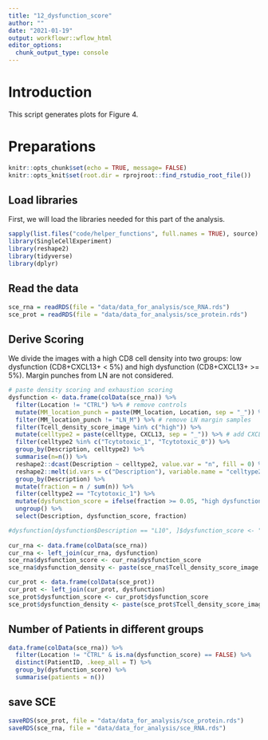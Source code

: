 ```yaml
---
title: "12_dysfunction_score"
author: ""
date: "2021-01-19"
output: workflowr::wflow_html
editor_options:
  chunk_output_type: console
---
```


# Introduction
This script generates plots for Figure 4.

# Preparations

```r
knitr::opts_chunk$set(echo = TRUE, message= FALSE)
knitr::opts_knit$set(root.dir = rprojroot::find_rstudio_root_file())
```

## Load libraries

First, we will load the libraries needed for this part of the analysis.

```r
sapply(list.files("code/helper_functions", full.names = TRUE), source)
library(SingleCellExperiment)
library(reshape2)
library(tidyverse)
library(dplyr)
```

## Read the data

```r
sce_rna = readRDS(file = "data/data_for_analysis/sce_RNA.rds")
sce_prot = readRDS(file = "data/data_for_analysis/sce_protein.rds")
```

## Derive Scoring
We divide the images with a high CD8 cell density into two groups: low dysfunction (CD8+CXCL13+ < 5%) and high dysfunction (CD8+CXCL13+ >= 5%). Margin punches from LN are not considered. 

```r
# paste density scoring and exhaustion scoring
dysfunction <- data.frame(colData(sce_rna)) %>%
  filter(Location != "CTRL") %>% # remove controls
  mutate(MM_location_punch = paste(MM_location, Location, sep = "_")) %>%
  filter(MM_location_punch != "LN_M") %>% # remove LN margin samples
  filter(Tcell_density_score_image %in% c("high")) %>%
  mutate(celltype2 = paste(celltype, CXCL13, sep = "_")) %>% # add CXCL13 info to celltype
  filter(celltype2 %in% c("Tcytotoxic_1", "Tcytotoxic_0")) %>%
  group_by(Description, celltype2) %>%
  summarise(n=n()) %>%
  reshape2::dcast(Description ~ celltype2, value.var = "n", fill = 0) %>%
  reshape2::melt(id.vars = c("Description"), variable.name = "celltype2", value.name = "n") %>%
  group_by(Description) %>%
  mutate(fraction = n / sum(n)) %>%
  filter(celltype2 == "Tcytotoxic_1") %>%
  mutate(dysfunction_score = ifelse(fraction >= 0.05, "high dysfunction", "low dysfunction")) %>%
  ungroup() %>%
  select(Description, dysfunction_score, fraction)

#dysfunction[dysfunction$Description == "L10", ]$dysfunction_score <- "low dysfunction"
  
cur_rna <- data.frame(colData(sce_rna))
cur_rna <- left_join(cur_rna, dysfunction)
sce_rna$dysfunction_score <- cur_rna$dysfunction_score
sce_rna$dysfunction_density <- paste(sce_rna$Tcell_density_score_image, sce_rna$dysfunction_score, sep = " - ")

cur_prot <- data.frame(colData(sce_prot))
cur_prot <- left_join(cur_prot, dysfunction)
sce_prot$dysfunction_score <- cur_prot$dysfunction_score
sce_prot$dysfunction_density <- paste(sce_prot$Tcell_density_score_image, sce_prot$dysfunction_score, sep = " - ")
```

## Number of Patients in different groups

```r
data.frame(colData(sce_rna)) %>%
  filter(Location != "CTRL" & is.na(dysfunction_score) == FALSE) %>%
  distinct(PatientID, .keep_all = T) %>%
  group_by(dysfunction_score) %>%
  summarise(patients = n())
```

## save SCE

```r
saveRDS(sce_prot, file = "data/data_for_analysis/sce_protein.rds")
saveRDS(sce_rna, file = "data/data_for_analysis/sce_RNA.rds")
```

